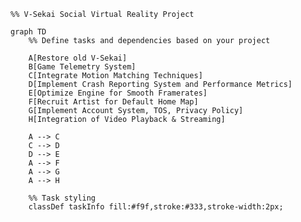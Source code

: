 ```mermaid
%% V-Sekai Social Virtual Reality Project

graph TD
    %% Define tasks and dependencies based on your project

    A[Restore old V-Sekai]
    B[Game Telemetry System]
    C[Integrate Motion Matching Techniques]
    D[Implement Crash Reporting System and Performance Metrics]
    E[Optimize Engine for Smooth Framerates]
    F[Recruit Artist for Default Home Map]
    G[Implement Account System, TOS, Privacy Policy]
    H[Integration of Video Playback & Streaming]

    A --> C
    C --> D
    D --> E
    A --> F
    A --> G
    A --> H

    %% Task styling
    classDef taskInfo fill:#f9f,stroke:#333,stroke-width:2px;
```